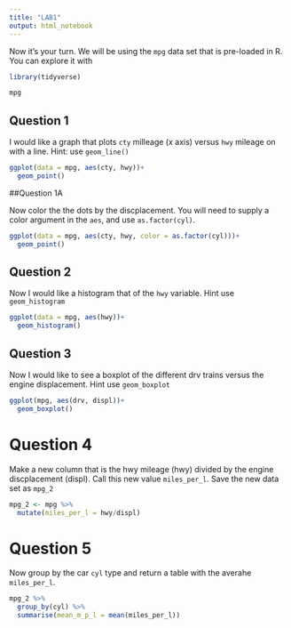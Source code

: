 ```yaml
---
title: "LAB1"
output: html_notebook
---
```


Now it's your turn. We will be using the `mpg` data set that is pre-loaded in R. You can explore it with

```r
library(tidyverse)
```


```r
mpg
```

## Question 1
I would like a graph that plots `cty` milleage (x axis) versus `hwy` mileage on with a line. Hint: use `geom_line()`

```r
ggplot(data = mpg, aes(cty, hwy))+
  geom_point()
```

##Question 1A

Now color the the dots by the discplacement. You will need to supply a color argument in the `aes`, and use `as.factor(cyl)`.

```r
ggplot(data = mpg, aes(cty, hwy, color = as.factor(cyl)))+
  geom_point()
```


## Question 2
Now I would like a histogram that of the `hwy` variable. Hint use `geom_histogram`

```r
ggplot(data = mpg, aes(hwy))+
  geom_histogram()
```

## Question 3
Now I would like to see a boxplot of the different drv trains versus the engine displacement. Hint use `geom_boxplot`

```r
ggplot(mpg, aes(drv, displ))+
  geom_boxplot()
```

# Question 4
Make a new column that is the hwy mileage (hwy) divided by the engine discplacement (displ). Call this new value `miles_per_l`. Save the new data set as `mpg_2`

```r
mpg_2 <- mpg %>% 
  mutate(miles_per_l = hwy/displ)
```

# Question 5
Now group by the car `cyl` type and return a table with the averahe `miles_per_l`.

```r
mpg_2 %>% 
  group_by(cyl) %>% 
  summarise(mean_m_p_l = mean(miles_per_l))
```


